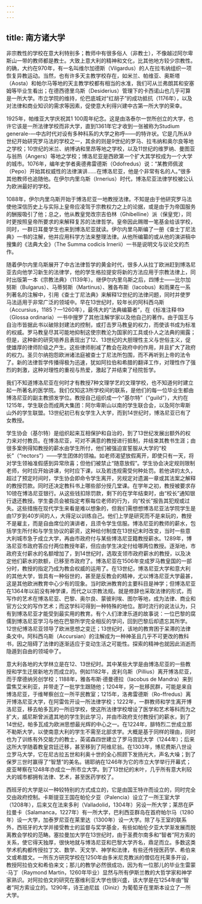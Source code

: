 ```yaml
---
---
---
```

title: 南方诸大学
---




非宗教性的学校在意大利特别多；教师中有很多俗人（非教士），不像越过阿尔卑斯山一带的教师都是教士。大致上意大利的精神和文化，比其他地方较少宗教性。的确，大约在970年，有一名叫维尔加德斯（Vilgardus）的人在拉韦纳组织一项恢复异教运动。当然，也有许多天主教学校存在，如米兰、帕维亚、奥斯塔（Aosta）和帕尔马等地的天主教学校都有相当的水准，我们可从兰弗朗其和安塞姆等毕业生看出；在德西德里乌斯（Desiderius）管理下的卡西诺山也几乎可算是一所大学。市立学院的维持，伦巴底城对“红胡子”的成功抵抗（1176年），以及对法律和商业知识的需求等因素，促使意大利得兴建中古第一所大学的荣幸。

1925年，帕维亚大学庆祝其1 100周年纪念。这是由洛泰尔一世所创立的大学，也许它该是一所法律学校而非大学，直到1361年它才收到一张被称为Studium generale-—中古时代对设有多种科系的大学之称呼——的特许状。它是几所从9世纪开始研究罗马法的学校之一，其余的则是9世纪的罗马、拉韦纳和奥尔良等地之学校；10世纪的米兰、纳博讷和里昂等地之学校，以及11世纪的维罗纳、曼图亚与翁热（Angers）等地之学校；博洛尼亚是西欧第一个扩大其学校成为一个大学的城市。1076年，编年史学者奥德弗雷德斯（Odofredus）说：“某教师佩波（Pepo）开始其权威性的法律演讲……在博洛尼亚，他是个非常有名的人。”很多其他教师也追随他。在伊尔内里乌斯（Irnerius）时代，博洛尼亚法律学校被公认为欧洲最好的学校。

1088年，伊尔内里乌斯开始于博洛尼亚一地教授法律。不知是由于他研究罗马法使他深信历史上与实际上皇帝应凌驾于宗教权力之上的论据，或是由于为帝国服务的酬报吸引了他；总之，他从教皇党改宗吉伯林（Ghibelline）派（保皇党），同时更按照皇帝所要求的来解释复苏的法律哲学。皇帝因此赐赠一笔基金给该学校，同时，一群日耳曼学生也来到博洛尼亚就读。伊尔内里乌斯编了一册《查士丁尼法典》一书的注解，他并应用科学方法来整理法律。从他所编纂的或从他的演讲稿中搜集的《法典大全》（The Summa codicis Irnerii）一书是说明文与议论文的杰作。

随着伊尔内里乌斯展开了中古法律哲学的黄金时代，很多人从拉丁欧洲赶到博洛尼亚去向他学习新生的法律学，他的学生格拉提安将新的方法应用于宗教法律上，同时出版第一本《宗教法典》（1139年）。继伊尔内里乌斯之后，四博士——比尔加努斯（Bulgarus）、马蒂努斯（Martinus）、雅各布斯（Iacobus）和雨果在一系列著名的注解中，引用《查士丁尼法典》来解释12世纪的法律问题，同时并使罗马法适用于非常广泛的领域中。早在13世纪时，较年长的阿科西乌斯（Accursius，1185？—1260年），最伟大的“法典编纂者”，在《标准注释书》（Glossa ordinaria）一书中搜罗了其他注解学家以及他自己的著作。由于国王与自治市皆据此书以破除封建法的控制，或打击罗马教皇的权力，而使该书成为标准的权威。罗马教皇尽其可能地抑制这使宗教沦为国家的工具或仆人之法典的揭露；但是，这种新的研究培养且表现出了12、13世纪的大胆理性主义与世俗主义，促使雄厚的律师阶级之产生。这些律师削减了教会在政府中的作用，并且扩大了政府的权力。圣贝尔纳抱怨欧洲诸法庭被查士丁尼法所包围，而不再听到上帝的法令了。新的法律哲学传播得极为迅速，犹如阿拉伯和希腊的翻译工作，对理性作了强烈的刺激，这种对理性的重视与热爱，激起了并结束了经院哲学。

我们不知道博洛尼亚在何时才有教授7种文理学艺的文理学校，也不知道何时建立起一所著名的医学院。我们仅知这3所学校间的联系，是他们的每一位毕业生都由博洛尼亚的副主教颁发学位。教授自己组织成一个“基尔特”（“guild”），大约在1215年，学生联合而成两大集团：阿尔卑斯山以南的学生联合会，以及阿尔卑斯山外的学生联盟。13世纪初已有女学生入大学，而到14世纪时，博洛尼亚已有了女教授。

学生协会（基尔特）是组织起来互相保护和自治的，到了13世纪发展出额外的权力来对付教员。在博洛尼亚，可对不满意的教授进行抵制，并结束其教书生涯；由很多案例得知教授的薪水由学生所付，他们被强迫宣誓服从大学的“校长”（“rectors”）——学生团体的领袖。如老师渴望放假离开，即使只有一天，将对学生领袖准假感到异常欣喜；但他们被禁止“随意放假”。学生协会决定规则限制老师，何时应开始讲课，何时应下课，以及若违规需受何种处罚。若他讲的太久，超过了预定时间时，学生协会即命令学生离开，另规定对遗漏一章或其法案之解释的教授罚款。同时还决定教科书上哪些部分授几堂课。在学年之初，教授被要求存10镑在博洛尼亚银行。从这些钱扣除罚款，剩下的在学年结束时，由“校长”通知银行退还教授。学生委员会被指定考察每位老师的行为，向“校长”报告其犯规或过失。这些措施在现代学生来看是难以想象的，但我们需想想博洛尼亚法学院学生是由17岁到40岁间的人，大得足以训练自己。他们上学是研究而不是来玩的，教授不是雇主，而是自由席位的演讲者，且须令学生信服。博洛尼亚的教师的薪水，包括学生所付和与学生协议的薪资，这种给付制度在13世纪末时改变，当时一些意大利城市急于成立大学，再由市政府付与某些博洛尼亚籍教授薪水。1289年，博洛尼亚市政府答应付两位教授年薪，但应由学生决定付给哪两位教授。逐渐地，市政府支付薪水的名额增加了，到14世纪时，选取支领市政府薪水的教授，以及决定他们薪水的款额，已移至市政府了。博洛尼亚在1506年变成罗马教皇国的一部分时，教授的指定乃成为教会权威的运用了。在13世纪，博洛尼亚大学和意大利的其他大学，皆具有一种俗世的，甚至是反教会的精神，尤以博洛尼亚大学最甚，这是其他欧洲教育中心少有的现象。当时欧洲教育的主要科目是神学；但博洛尼亚在1364年以前没有神学课，而代之以宗教法规。就是修辞也采取法律的形式，而写作的艺术在博洛尼亚、巴黎、奥尔良、蒙彼利埃、图尔等地，成为法律、商业和官方公文的写作艺术；而这学科可得到一种特殊的地位。那时流行的说法认为，只有到博洛尼亚才能受到最实用的教育。有个人们津津乐道的故事说：一位巴黎的腐儒到博洛尼亚学习与他在巴黎所学完全相反的学问，回到巴黎后却遗忘其所学。12世纪博洛尼亚领导了欧洲思想之变迁；13世纪时，该地的教育困于呆滞的法律条文中。阿科西乌斯（Accursian）的注解成为一种神圣且几乎不可更改的教科书，因之阻碍了法律的逐渐适应于变动生活之可能性。探索的精神也就因此消逝而隐遁到自由的领域中了。

意大利各地的大学林立是在12、13世纪时。其中某些大学是由博洛尼亚的一些教授和学生迁居新地方而成立的。例如1182年，皮利乌斯（Pillius）离开博洛尼亚，而于摩德纳另创学校；1188年，雅各布斯·德曼德拉（Iacobus de Mandra）来到雷焦艾米利亚，并带走了一批学生跟随他；1204年，另一批移民群，可能是来自博洛尼亚，于维琴察创立一所平民教室；1215年，洛弗雷德斯（Ro-ffredus）离开博洛尼亚大学，在阿雷佐开设一所法律学校；1222年，一群教师和学生离开博洛尼亚，移去帕多瓦的一所旧学校，使这所法律学校增设了医学和艺术等科而为之扩大，威尼斯曾派遣其地的学生到此学习，并由市政府支付教授们的薪水，到了14世纪，帕多瓦成为欧洲思想最光辉的中心之一。在1224年，腓特烈二世成立那不勒斯大学，以使南意大利的学生不需至北部求学。大概是基于同样的理由，同时也为了训练有外交能力的教士，英诺森四世建立了罗马宫廷大学（1244年）；后来这所大学随着教皇宫廷迁移，甚至移到了阿维尼翁。在1303年，博尼费斯八世设立罗马大学，它在尼古拉五世和利奥十世的全心照顾下发扬光大，声名大噪；到了保罗三世时赢得了“智慧”的美名。锡耶纳在1246年为它的市立大学举行开幕式；皮亚琴察在1248年亦成立一所市立大学。到了13世纪的末叶，几乎所有意大利较大的城市都拥有法律、艺术，甚至医药学校了。

西班牙的大学是以一种较特别的方式成立的，它是由国王特许而设立的，同时完全交由政府控制。卡斯提亚王国在帕伦夕亚（Palencia）设立了一所王室大学（1208年），后来又在法来多利（Valladolid，1304年）另设一所大学；莱昂在萨拉曼卡（Salamanca，1227年）有一所大学，巴利西亚群岛在首府帕尔马（1280年）设一大学，加泰罗尼亚在莱里达（1300年）设一大学。除了与王室的联系外，西班牙的大学并接受教士的监督与奖学基金，有些如帕伦夕亚大学渐发展而脱离教会学校的范畴。塞拉曼加大学在13世纪时，由于圣费尔南多和“智者”阿方索的关系，使它得天独厚，很快地就与博洛尼亚和巴黎大学齐名，鼎足而立。多数这类学术机构都传授拉丁文、数学、天文学、神学和法律，有些还传授医药学、希伯来文或希腊文。一所东方研究学校在1250年由多米尼克教派的僧侣在托莱多开设，教授阿拉伯文和希伯来文；那儿的教学必然很成功，因为有一位那儿的毕业生雷蒙·马丁（Raymond Martin，1260年毕业）显然与所有伊斯兰教的大哲学家和神学家熟识。对阿拉伯文的研究在塞维利亚大学也很兴盛，该大学是在1254年由“智者”阿方索设立的。1290年，诗王迪尼兹（Diniz）为葡萄牙在里斯本设立了一所大学。